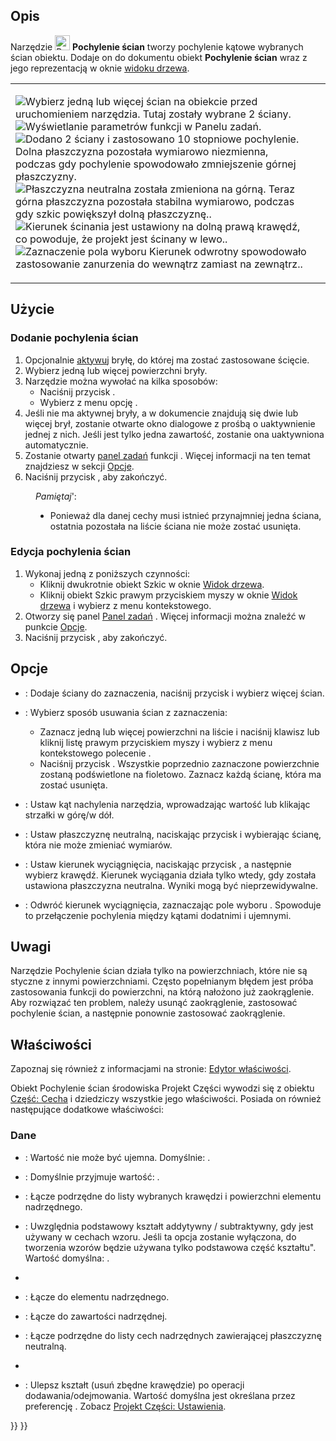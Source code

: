 <languages/>

{{Docnav/pl
|[[PartDesign_Chamfer/pl|Sfazowanie]]
|[[PartDesign_Thickness/pl|Grubość]]
|[[PartDesign_Workbench/pl|środowisko pracy Projekt Części]]
|IconL=PartDesign_Chamfer.svg
|IconR=PartDesign_Thickness.svg
|IconC=Workbench_PartDesign.svg
}}

{{GuiCommand/pl
|Name=PartDesign Draft
|Name/pl=Projekt części: Pochylenie ścian
|MenuLocation=Projekt Części → Zastosuj funkcjeę ulepszenia → Pochylenie ścian
|Workbenches=[[PartDesign_Workbench/pl|Projekt Części]]
}}

<span id="Description"></span>
==Opis== 

Narzędzie [[Image:PartDesign_Draft.svg|24px]] '''Pochylenie ścian''' tworzy pochylenie kątowe wybranych ścian obiektu. Dodaje on do dokumentu obiekt '''Pochylenie ścian''' wraz z jego reprezentacją w oknie [[Tree_view/pl|widoku drzewa]].

{|
|
[[Image:PartDesign_Draft-01.png|thumb|left|Wybierz jedną lub więcej ścian na obiekcie przed uruchomieniem narzędzia. Tutaj zostały wybrane 2 ściany.]]
[[Image:PartDesign_Draft-02.png|thumb|left|Wyświetlanie parametrów funkcji w Panelu zadań.]]
[[Image:PartDesign_Draft-03.png|thumb|left|Dodano 2 ściany i zastosowano 10 stopniowe pochylenie. Dolna płaszczyzna pozostała wymiarowo niezmienna, podczas gdy pochylenie spowodowało zmniejszenie górnej płaszczyzny.]]
[[Image:PartDesign_Draft-04.png|thumb|left|Płaszczyzna neutralna została zmieniona na górną. Teraz górna płaszczyzna pozostała stabilna wymiarowo, podczas gdy szkic powiększył dolną płaszczyznę..]]
[[Image:PartDesign_Draft-05.png|thumb|left|Kierunek ścinania jest ustawiony na dolną prawą krawędź, co powoduje, że projekt jest ścinany w lewo..]]
[[Image:PartDesign_Draft-06.png|thumb|left|Zaznaczenie pola wyboru Kierunek odwrotny spowodowało zastosowanie zanurzenia do wewnątrz zamiast na zewnątrz..]]
|
|}

{{clear}}

<span id="Usage"></span>
==Użycie==

<span id="Add_a_draft"></span>
===Dodanie pochylenia ścian===

# Opcjonalnie [[PartDesign_Body#Active_status/pl|aktywuj]] bryłę, do której ma zostać zastosowane ścięcie.
# Wybierz jedną lub więcej powierzchni bryły.
# Narzędzie można wywołać na kilka sposobów:
#* Naciśnij przycisk {{Button|[[Image:PartDesign_Draft.svg|16px]] [[PartDesign_Draft/pl|Pochylenie ścian]]}}.
#* Wybierz z menu opcję {{MenuCommand|Projekt Części → Zastosuj funkcję ulepszenia → [[Image:PartDesign_Draft.svg|16px]] Pochylenie ścian}}.
# Jeśli nie ma aktywnej bryły, a w dokumencie znajdują się dwie lub więcej brył, zostanie otwarte okno dialogowe {{MenuCommand|Wymagana jest aktywna zawartość}} z prośbą o uaktywnienie jednej z nich. Jeśli jest tylko jedna zawartość, zostanie ona uaktywniona automatycznie.
# Zostanie otwarty [[Task_panel/pl|panel zadań]] funkcji {{MenuCommand|Parametry funkcji pochylenie ścian}}. Więcej informacji na ten temat znajdziesz w sekcji [[#Opcje|Opcje]].
# Naciśnij przycisk {{Button|OK}}, aby zakończyć.


:''Pamiętaj''':
:* Ponieważ dla danej cechy musi istnieć przynajmniej jedna ściana, ostatnia pozostała na liście ściana nie może zostać usunięta.

<span id="Edit_a_draft"></span>
===Edycja pochylenia ścian===

# Wykonaj jedną z poniższych czynności:
#* Kliknij dwukrotnie obiekt Szkic w oknie [[Tree_view|Widok drzewa]].
#* Kliknij obiekt Szkic prawym przyciskiem myszy w oknie [[Tree_view|Widok drzewa]] i wybierz {{MenuCommand|Edytuj Pochylenie ścian}} z menu kontekstowego.
#  Otworzy się panel [[Task_panel|Panel zadań]] {{MenuCommand|Parametry funkcji pochylenia ścian}}. Więcej informacji można znaleźć w punkcie [[#Opcje|Opcje]].
# Naciśnij przycisk {{Button|OK}}, aby zakończyć.

<span id="Options"></span>
==Opcje==

* {{MenuCommand|Dodaj ścianę}}: Dodaje ściany do zaznaczenia, naciśnij przycisk {{Button|Dodaj ścianę}}  i wybierz więcej ścian.
* {{MenuCommand|Usuń ścianę}}: Wybierz sposób usuwania ścian z zaznaczenia:
** Zaznacz jedną lub więcej powierzchni na liście i naciśnij klawisz {{KEY|Del}} lub kliknij listę prawym przyciskiem myszy i wybierz z menu kontekstowego polecenie {{MenuCommand|Skasuj}}.
** Naciśnij przycisk {{Button|Usuń ścianę}}. Wszystkie poprzednio zaznaczone powierzchnie zostaną podświetlone na fioletowo. Zaznacz każdą ścianę, która ma zostać usunięta.
* {{MenuCommand|Kąt początkowy}}: Ustaw kąt nachylenia narzędzia, wprowadzając wartość lub klikając strzałki w górę/w dół.
* {{MenuCommand|Płaszczyzna neutralna}}: Ustaw płaszczyznę neutralną, naciskając przycisk {{Button|Płaszczyzna neutralna}} i wybierając ścianę, która nie może zmieniać wymiarów.
* {{MenuCommand|Kierunek wyciągania}}: Ustaw kierunek wyciągnięcia, naciskając przycisk {{Button|Kierunek wyciągnięcia}}, a następnie wybierz krawędź. Kierunek wyciągania działa tylko wtedy, gdy została ustawiona płaszczyzna neutralna. Wyniki mogą być nieprzewidywalne.
* {{MenuCommand|Odwróć kierunek wyciągnięcia}}: Odwróć kierunek wyciągnięcia, zaznaczając pole wyboru {{MenuCommand|Odwróć kierunek wyciągnięcia}}. Spowoduje to przełączenie pochylenia między kątami dodatnimi i ujemnymi.

<span id="Notes"></span>
==Uwagi==

<div class="mw-translate-fuzzy">
Narzędzie Pochylenie ścian działa tylko na powierzchniach, które nie są styczne z innymi powierzchniami. 
Często popełnianym błędem jest próba zastosowania funkcji do powierzchni, na którą nałożono już zaokrąglenie. Aby rozwiązać ten problem, należy usunąć zaokrąglenie, zastosować pochylenie ścian, a następnie ponownie zastosować zaokrąglenie.
</div>

<span id="Properties"></span>
==Właściwości==

Zapoznaj się również z informacjami na stronie: [[Property_editor/pl|Edytor właściwości]].

Obiekt Pochylenie ścian środowiska Projekt Części wywodzi się z obiektu [[Part_Feature/pl|Część: Cecha]] i dziedziczy wszystkie jego właściwości. Posiada on również następujące dodatkowe właściwości:

<span id="Data"></span>
===Dane===

{{Properties_Title|Podstawowe}}

* {{PropertyData|Kąt|Angle}}: Wartość nie może być ujemna. Domyślnie: {{value|1.5 °}}.
* {{PropertyData|Odwrócony|Bool}}: Domyślnie przyjmuje wartość: {{FALSE/pl}}.
* {{PropertyData|Baza|LinkSub}}: Łącze podrzędne do listy wybranych krawędzi i powierzchni elementu nadrzędnego.
* {{PropertyData|Wsparcie Przekształcenia|Bool}}: Uwzględnia podstawowy kształt addytywny / subtraktywny, gdy jest używany w cechach wzoru. Jeśli ta opcja zostanie wyłączona, do tworzenia wzorów będzie używana tylko podstawowa część kształtu". Wartość domyślna: {{FALSE/pl}}.
* {{PropertyData|Dodaj kształt podrzędny|PartShape|ukryte}}
* {{PropertyData|Cecha bazowa|Link|ukryte}}: Łącze do elementu nadrzędnego.
* {{PropertyData|_ Zawartość|LinkHidden|ukryte}}: Łącze do zawartości nadrzędnej.

{{Properties_Title|Pochylenie}}

* {{PropertyData|Neutral Plane|LinkSub}}: Łącze podrzędne do listy cech nadrzędnych zawierającej płaszczyznę neutralną.
* {{PropertyData|Kierunek wyciągnięcia|LinkSub}}

{{Properties_Title|Projekt Części}}

* {{PropertyData|Ulepsz|Bool}}: Ulepsz kształt (usuń zbędne krawędzie) po operacji dodawania/odejmowania. Wartość domyślna jest określana przez preferencję {{MenuCommand|Automatycznie udoskonal model po wykonaniu operacji opartej na szkicu}}. Zobacz [[PartDesign_Preferences/pl#Og.C3.B3lne|Projekt Części: Ustawienia]].


{{Docnav/pl
|[[PartDesign_Chamfer/pl|Sfazowanie]]
|[[PartDesign_Thickness/pl|Grubość]]
|[[PartDesign_Workbench/pl|Środowisko pracy Projekt Części]]
|IconL=PartDesign_Chamfer.svg
|IconR=PartDesign_Thickness.svg
|IconC=Workbench_PartDesign.svg
}}

{{PartDesign Tools navi{{#translation:}}}}
{{Userdocnavi{{#translation:}}}}